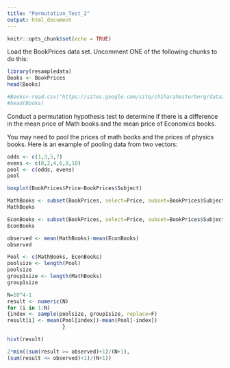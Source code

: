 ```yaml
---
title: "Permutation_Test_2"
output: html_document
---
```


```r
knitr::opts_chunk$set(echo = TRUE)
```


Load the BookPrices data set.  Uncomment ONE of the following chunks to do this:

```r
library(resampledata)
Books <- BookPrices
head(Books)
```

```r
#Books<-read.csv("https://sites.google.com/site/chiharahesterberg/data2/BookPrices.csv")
#head(Books)
```

Conduct a permutation hypothesis test to determine if there is a difference in the mean price of Math books and the mean price of Economics books.

You may need to pool the prices of math books and the prices of physics books. Here is an example of pooling data from two vectors:

```r
odds <- c(1,3,5,7)
evens <- c(0,2,4,6,8,10)
pool <- c(odds, evens)
pool
```

```r
boxplot(BookPrices$Price~BookPrices$Subject)
```

```r

MathBooks <- subset(BookPrices, select=Price, subset=BookPrices$Subject=="Mathematics", drop=T)
MathBooks

EconBooks <- subset(BookPrices, select=Price, subset=BookPrices$Subject=="Economics", drop=T)
EconBooks
```

```r
observed <- mean(MathBooks)-mean(EconBooks)
observed
```

```r
Pool <- c(MathBooks, EconBooks)
poolsize <- length(Pool)
poolsize
group1size <- length(MathBooks)
group1size
```
```r
N=10^4-1
result <- numeric(N)
for (i in 1:N)
{index <- sample(poolsize, group1size, replace=F)
result[i] <- mean(Pool[index])-mean(Pool[-index])
                  }
```


```r
hist(result)
```

```r
2*min((sum(result >= observed)+1)/(N+1),
(sum(result <= observed)+1)/(N+1))
```

